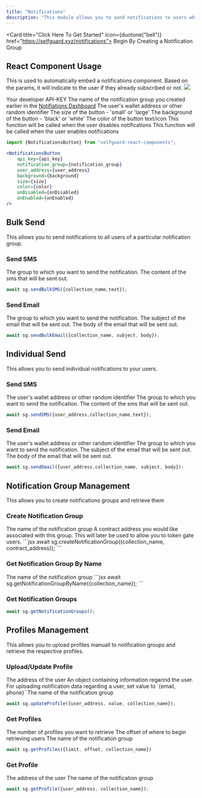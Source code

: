 ```yaml
---
title: "Notifications"
description: "This module allows you to send notifications to users while maintaining their privacy."
---
```


<Card title="Click Here To Get Started" icon={duotone("bell")} href="https://selfguard.xyz/notifications">
  Begin By Creating a Notification Group
</Card>

## React Component Usage
This is used to automatically embed a notifications component. Based on the params, it will indicate to the user if they already subscribed or not.
<img src="/n.png" />

<ParamField path="api_key" required={true} type="string">
  Your developer API-KEY
</ParamField>

<ParamField path="notification_group" required={true} type="string">
  The name of the notification group you created earlier in the <a href='https://selfguard.xyz/notifications'>Notifiations Dashboard</a>
</ParamField>

<ParamField path="user_address" required={true} type="string">
  The user's wallet address or other random identifier
</ParamField>

<ParamField path="size" required={false} type="string">
  The size of the button - 'small' or 'large'
</ParamField>

<ParamField path="background" required={false} type="string">
  The background of the button - 'black' or 'white'
</ParamField>

<ParamField path="color" required={false} type="string">
  The color of the button text/icon
</ParamField>

<ParamField path="onDisabled" required={false} type="function">
    This function will be called when the user disables notifications
</ParamField>

<ParamField path="onEnabled" required={false} type="function">
  This function will be called when the user enables notifications
</ParamField>


```jsx
import {NotificationsButton} from "selfguard-react-components";

<NotificationsButton
    api_key={api_key} 
    notification_group={notification_group} 
    user_address={user_address}
    background={background}
    size={size}
    color={color}
    onDisabled={onDisabled}
    onEnabled={onEnabled}
/>
```


## Bulk Send
This allows you to send notifications to all users of a particular notification group.

### Send SMS
<ParamField path="collection_name" required={true} type="string">
  The group to which you want to send the notification.
</ParamField>

<ParamField path="text" required={true} type="string">
  The content of the sms that will be sent out.
</ParamField>

```js
await sg.sendBulkSMS({collection_name,text});
```



### Send Email

<ParamField path="collection_name" required={true} type="string">
  The group to which you want to send the notification.
</ParamField>

<ParamField path="subject" required={true} type="string">
  The subject of the email that will be sent out.
</ParamField>

<ParamField path="body" required={true} type="string">
  The body of the email that will be sent out.
</ParamField>

```jsx
await sg.sendBulkEmail({collection_name, subject, body});
```

## Individual Send
This allows you to send individual notifications to your users.

### Send SMS

<ParamField path="user_address" required={true} type="string">
  The user's wallet address or other random identifier
</ParamField>

<ParamField path="collection_name" required={true} type="string">
  The group to which you want to send the notification.
</ParamField>

<ParamField path="text" required={true} type="string">
  The content of the sms that will be sent out.
</ParamField>

```js
await sg.sendSMS({user_address,collection_name,text});
```

### Send Email

<ParamField path="user_address" required={true} type="string">
  The user's wallet address or other random identifier
</ParamField>

<ParamField path="collection_name" required={true} type="string">
  The group to which you want to send the notification.
</ParamField>

<ParamField path="subject" required={true} type="string">
  The subject of the email that will be sent out.
</ParamField>

<ParamField path="body" required={true} type="string">
  The body of the email that will be sent out.
</ParamField>

```jsx
await sg.sendEmail({user_address,collection_name, subject, body});
```

## Notification Group Management
This allows you to create notifications groups and retrieve them

### Create Notification Group
<ParamField path="collection_name" required={true} type="string">
  The name of the notification group
</ParamField>

<ParamField path="contract_address" type="string">
  A contract address you would like associated with this group. This will later be used to allow you to token gate users.
</ParamField>
```jsx
await sg.createNotificationGroup({collection_name, contract_address});
```

### Get Notification Group By Name
<ParamField path="collection_name" required={true} type="string">
  The name of the notification group
</ParamField>
```jsx
await sg.getNotificationGroupByName({collection_name});
```

### Get Notification Groups

```jsx
await sg.getNotificationGroups();
```

## Profiles Management
This allows you to upload profiles manuall to notification groups and retrieve the respective profiles.

### Upload/Update Profile

<ParamField path="user_address" required={true} type="string">
  The address of the user
</ParamField>

<ParamField path="value" required={true} type="object">
  An object containing information regarind the user. For uploading notification data regarding a user, set value to `{email, phone}`
</ParamField>

<ParamField path="collection_name" required={true} type="string">
  The name of the notification group
</ParamField>

```jsx
await sg.updateProfile({user_address, value, collection_name});
```

### Get Profiles

<ParamField path="limit" required={true} type="int">
  The number of profiles you want to retrieve
</ParamField>

<ParamField path="offset" required={true} type="int">
  The offset of where to begin retrieving users
</ParamField>

<ParamField path="collection_name" required={true} type="string">
  The name of the notification group
</ParamField>


```jsx
await sg.getProfiles({limit, offset, collection_name})
```

### Get Profile

<ParamField path="user_address" required={true} type="string">
  The address of the user
</ParamField>

<ParamField path="collection_name" required={true} type="string">
  The name of the notification group
</ParamField>

```jsx
await sg.getProfile({user_address, collection_name});
```


